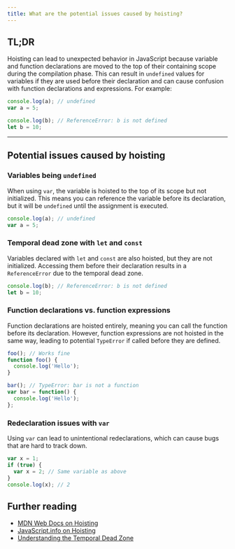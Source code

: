 ```yaml
---
title: What are the potential issues caused by hoisting?
---
```


## TL;DR

Hoisting can lead to unexpected behavior in JavaScript because variable and function declarations are moved to the top of their containing scope during the compilation phase. This can result in `undefined` values for variables if they are used before their declaration and can cause confusion with function declarations and expressions. For example:

```javascript
console.log(a); // undefined
var a = 5;

console.log(b); // ReferenceError: b is not defined
let b = 10;
```

---

## Potential issues caused by hoisting

### Variables being `undefined`

When using `var`, the variable is hoisted to the top of its scope but not initialized. This means you can reference the variable before its declaration, but it will be `undefined` until the assignment is executed.

```javascript
console.log(a); // undefined
var a = 5;
```

### Temporal dead zone with `let` and `const`

Variables declared with `let` and `const` are also hoisted, but they are not initialized. Accessing them before their declaration results in a `ReferenceError` due to the temporal dead zone.

```javascript
console.log(b); // ReferenceError: b is not defined
let b = 10;
```

### Function declarations vs. function expressions

Function declarations are hoisted entirely, meaning you can call the function before its declaration. However, function expressions are not hoisted in the same way, leading to potential `TypeError` if called before they are defined.

```javascript
foo(); // Works fine
function foo() {
  console.log('Hello');
}

bar(); // TypeError: bar is not a function
var bar = function() {
  console.log('Hello');
};
```

### Redeclaration issues with `var`

Using `var` can lead to unintentional redeclarations, which can cause bugs that are hard to track down.

```javascript
var x = 1;
if (true) {
  var x = 2; // Same variable as above
}
console.log(x); // 2
```

## Further reading

- [MDN Web Docs on Hoisting](https://developer.mozilla.org/en-US/docs/Glossary/Hoisting)
- [JavaScript.info on Hoisting](https://javascript.info/var)
- [Understanding the Temporal Dead Zone](https://medium.com/@rajeshnaroth/understanding-temporal-dead-zone-in-javascript-let-and-const-5c3d2f8e0e68)

